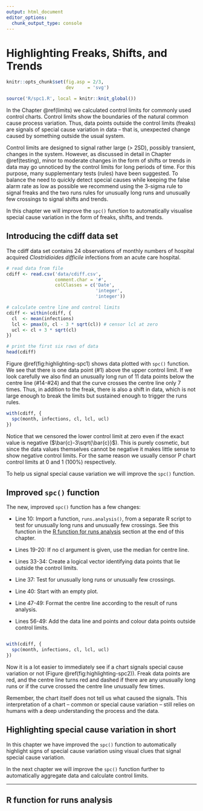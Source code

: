 ```yaml
---
output: html_document
editor_options: 
  chunk_output_type: console
---
```

# Highlighting Freaks, Shifts, and Trends {#highlighting}

```r
knitr::opts_chunk$set(fig.asp = 2/3,
                      dev     = 'svg')

source('R/spc1.R', local = knitr::knit_global())
```

In the Chapter \@ref(limits) we calculated control limits for commonly used control charts. Control limits show the boundaries of the natural common cause process variation. Thus, data points outside the control limits (freaks) are signals of special cause variation in data -- that is, unexpected change caused by something outside the usual system.

Control limits are designed to signal rather large (> 2SD), possibly transient, changes in the system. However, as discussed in detail in Chapter \@ref(testing), minor to moderate changes in the form of shifts or trends in data may go unnoticed by the control limits for long periods of time. For this purpose, many supplementary tests (rules) have been suggested. To balance the need to quickly detect special causes while keeping the false alarm rate as low as possible we recommend using the 3-sigma rule to signal freaks and the two runs rules for unusually long runs and unusually few crossings to signal shifts and trends.

In this chapter we will improve the `spc()` function to automatically visualise special cause variation in the form of freaks, shifts, and trends.

## Introducing the cdiff data set

The cdiff data set contains 24 observations of monthly numbers of hospital acquired *Clostridioides difficile* infections from an acute care hospital.

```r
# read data from file
cdiff <- read.csv('data/cdiff.csv',
                  comment.char = '#',
                  colClasses = c('Date',
                                 'integer',
                                 'integer'))

# calculate centre line and control limits
cdiff <- within(cdiff, {
  cl  <- mean(infections)
  lcl <- pmax(0, cl - 3 * sqrt(cl)) # censor lcl at zero
  ucl <- cl + 3 * sqrt(cl)
})

# print the first six rows of data
head(cdiff)
```

Figure \@ref(fig:highlighting-spc1) shows data plotted with `spc()` function. We see that there is one data point (#1) above the upper control limit. If we look carefully we also find an unusually long run of 11 data points below the centre line (#14-#24) and that the curve crosses the centre line only 7 times. Thus, in addition to the freak, there is also a shift in data, which is not large enough to break the limits but sustained enough to trigger the runs rules. 

```r
with(cdiff, {
  spc(month, infections, cl, lcl, ucl)
})
```

Notice that we censored the lower control limit at zero even if the exact value is negative ($\bar{c}-3\sqrt{\bar{c}}$). This is purely cosmetic, but since the data values themselves cannot be negative it makes little sense to show negative control limits. For the same reason we usually censor P chart control limits at 0 and 1 (100%) respectively.

To help us signal special cause variation we will improve the `spc()` function.

## Improved `spc()` function

The new, improved `spc()` function has a few changes:

* Line 10: Import a function, `runs.analysis()`, from a separate R script to test for unusually long runs and unusually few crossings. See this function in the [R function for runs analysis] section at the end of this chapter.

* Lines 19-20: If no cl argument is given, use the median for centre line.

* Lines 33-34: Create a logical vector identifying data points that lie outside the control limits.

* Line 37: Test for unusually long runs or unusually few crossings.

* Line 40: Start with an empty plot.

* Line 47-49: Format the centre line according to the result of runs analysis.

* Lines 56-49: Add the data line and points and colour data points outside control limits.

```r
```

```r
with(cdiff, {
  spc(month, infections, cl, lcl, ucl)
})
```

Now it is a lot easier to immediately see if a chart signals special cause variation or not (Figure \@ref(fig:highlighting-spc2)). Freak data points are red, and the centre line turns red and dashed if there are any unusually long runs or if the curve crossed the centre line unusually few times.

Remember, the chart itself does not tell us what caused the signals. This interpretation of a chart -- common or special cause variation -- still relies on humans with a deep understanding the process and the data.

## Highlighting special cause variation in short

In this chapter we have improved the `spc()` function to automatically highlight signs of special cause variation using visual clues that signal special cause variation.

In the next chapter we will improve the `spc()` function further to automatically aggregate data and calculate control limits.

----

## R function for runs analysis {-}

```r

```

